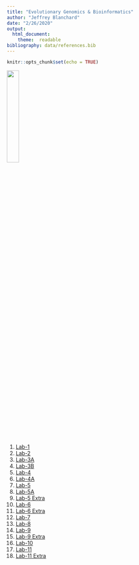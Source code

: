 ```yaml
---
title: "Evolutionary Genomics & Bioinformatics"
author: "Jeffrey Blanchard"
date: "2/26/2020"
output: 
  html_document:
    theme:  readable
bibliography: data/references.bib
---
```


```r
knitr::opts_chunk$set(echo = TRUE)
```
 
 ![](Images/IMG_2592.JPEG){width=25%}
 
 1. [Lab-1](Lab_1.html)
 2. [Lab-2](Lab_2.html)
 3. [Lab-3A](Lab_3A.html)
 4. [Lab-3B](Lab_3B.html)
 5. [Lab-4](Lab_4.html)
 6. [Lab-4A](Lab_4A.html)
 7. [Lab-5](Lab_5.html)
 8. [Lab-5A](Lab_5A.html)
 9. [Lab-5 Extra](Lab_5_Extra.html)
 10. [Lab-6](Lab_6.html)
 11. [Lab-6 Extra](Lab_6_Extra_Shiny.Rmd)
 12. [Lab-7](Lab7.html)
 13. [Lab-8](Lab_8.html)
 14. [Lab-9](Lab_9.html)
 15. [Lab-9 Extra](Lab_9_Extra.html)
 16. [Lab-10](Lab_10.html)
 17. [Lab-11](Lab_11.html)
 18. [Lab-11 Extra](Lab_11.html)
 
  

